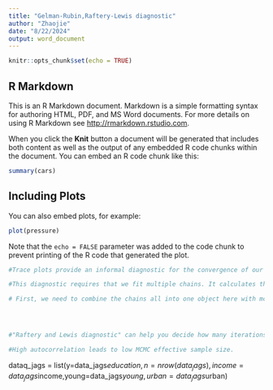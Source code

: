 ---
title: "Gelman-Rubin,Raftery-Lewis diagnostic"
author: "Zhaojie"
date: "8/22/2024"
output: word_document
---

```{r setup, include=FALSE}
knitr::opts_chunk$set(echo = TRUE)
```

## R Markdown

This is an R Markdown document. Markdown is a simple formatting syntax for authoring HTML, PDF, and MS Word documents. For more details on using R Markdown see <http://rmarkdown.rstudio.com>.

When you click the **Knit** button a document will be generated that includes both content as well as the output of any embedded R code chunks within the document. You can embed an R code chunk like this:

```{r cars}
summary(cars)
```

## Including Plots

You can also embed plots, for example:

```{r pressure, echo=FALSE}
plot(pressure)
```

Note that the `echo = FALSE` parameter was added to the code chunk to prevent printing of the R code that generated the plot.

```{r}
#Trace plots provide an informal diagnostic for the convergence of our chains. We can back up these visual results with the Gelman and Rubin diagnostic.

#This diagnostic requires that we fit multiple chains. It calculates the variability within chains and compares that to the variability between the chains.
```

```{r}
# First, we need to combine the chains all into one object here with mcmc.list function and we'll start a new script and call the diagnostic. It's part of the coda package, and it's calledd gelman.diag
```

```{r}

```

```{r}

```

```{r}

```

```{r}
#"Raftery and Lewis diagnostic" can help you decide how many iterations you need to reliably estimate outer quantiles of the target distribution.
```

```{r}
#High autocorrelation leads to low MCMC effective sample size.
```

dataq_jags = list(y=data_jags$education,n=nrow(data_jags), income=data_jags$income,young=data_jags$young,urban=data_jags$urban)